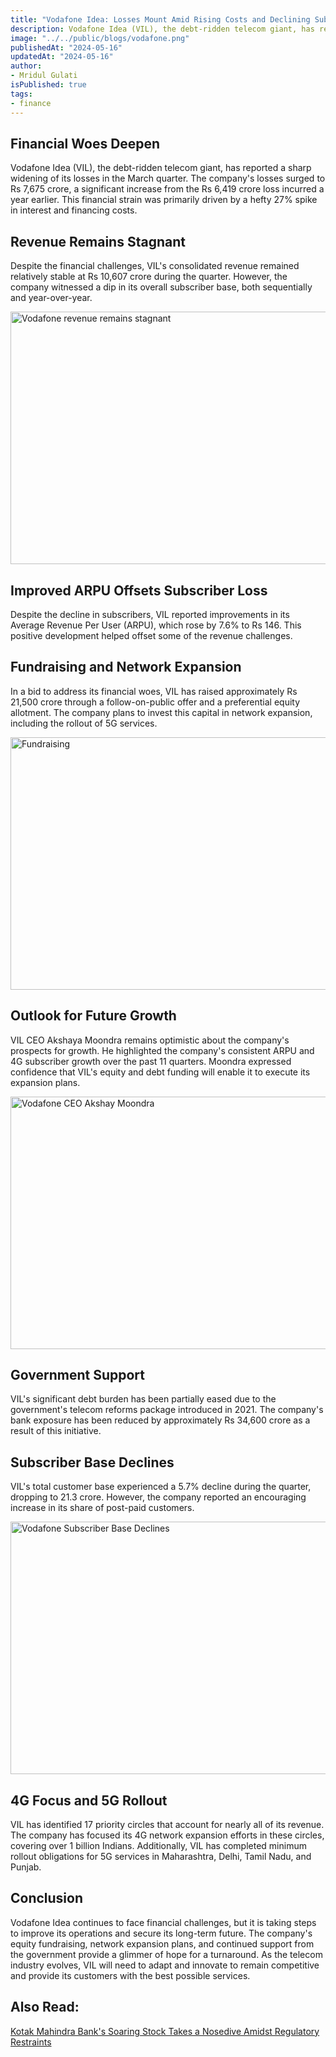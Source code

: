 ```yaml
---
title: "Vodafone Idea: Losses Mount Amid Rising Costs and Declining Subscribers"
description: Vodafone Idea (VIL), the debt-ridden telecom giant, has reported a sharp widening of its losses in the March quarter. The company's losses surged to Rs 7,675 crore, a significant increase from the Rs 6,419 crore loss incurred a year earlier. This financial strain was primarily driven by a hefty 27% spike in interest and financing costs.
image: "../../public/blogs/vodafone.png"
publishedAt: "2024-05-16"
updatedAt: "2024-05-16"
author: 
- Mridul Gulati
isPublished: true
tags: 
- finance
---
```


## Financial Woes Deepen

Vodafone Idea (VIL), the debt-ridden telecom giant, has reported a sharp widening of its losses in the March quarter. The company's losses surged to Rs 7,675 crore, a significant increase from the Rs 6,419 crore loss incurred a year earlier. This financial strain was primarily driven by a hefty 27% spike in interest and financing costs.

## Revenue Remains Stagnant

Despite the financial challenges, VIL's consolidated revenue remained relatively stable at Rs 10,607 crore during the quarter. However, the company witnessed a dip in its overall subscriber base, both sequentially and year-over-year.

<Image
  src="/blogs/vodafone-revenue.png"
  width="718"
  height="404"
  alt="Vodafone revenue remains stagnant"
  sizes="100vw"
/>

## Improved ARPU Offsets Subscriber Loss

Despite the decline in subscribers, VIL reported improvements in its Average Revenue Per User (ARPU), which rose by 7.6% to Rs 146. This positive development helped offset some of the revenue challenges.

## Fundraising and Network Expansion

In a bid to address its financial woes, VIL has raised approximately Rs 21,500 crore through a follow-on-public offer and a preferential equity allotment. The company plans to invest this capital in network expansion, including the rollout of 5G services.

<Image
  src="/blogs/fundraising.png"
  width="718"
  height="404"
  alt="Fundraising"
  sizes="100vw"
/>

## Outlook for Future Growth

VIL CEO Akshaya Moondra remains optimistic about the company's prospects for growth. He highlighted the company's consistent ARPU and 4G subscriber growth over the past 11 quarters. Moondra expressed confidence that VIL's equity and debt funding will enable it to execute its expansion plans.

<Image
  src="/blogs/akshaya-moondra.png"
  width="718"
  height="404"
  alt="Vodafone CEO Akshay Moondra"
  sizes="100vw"
/>

## Government Support

VIL's significant debt burden has been partially eased due to the government's telecom reforms package introduced in 2021. The company's bank exposure has been reduced by approximately Rs 34,600 crore as a result of this initiative.

## Subscriber Base Declines

VIL's total customer base experienced a 5.7% decline during the quarter, dropping to 21.3 crore. However, the company reported an encouraging increase in its share of post-paid customers.

<Image
  src="/blogs/loss-graph.png"
  width="718"
  height="404"
  alt="Vodafone Subscriber Base Declines"
  sizes="100vw"
/>

## 4G Focus and 5G Rollout

VIL has identified 17 priority circles that account for nearly all of its revenue. The company has focused its 4G network expansion efforts in these circles, covering over 1 billion Indians. Additionally, VIL has completed minimum rollout obligations for 5G services in Maharashtra, Delhi, Tamil Nadu, and Punjab.

## Conclusion

Vodafone Idea continues to face financial challenges, but it is taking steps to improve its operations and secure its long-term future. The company's equity fundraising, network expansion plans, and continued support from the government provide a glimmer of hope for a turnaround. As the telecom industry evolves, VIL will need to adapt and innovate to remain competitive and provide its customers with the best possible services.

## Also Read: 

[Kotak Mahindra Bank's Soaring Stock Takes a Nosedive Amidst Regulatory Restraints](https://onlinekhabri.com/blog/kotak-mahindra-bank-stock-takes-a-nosedive)

